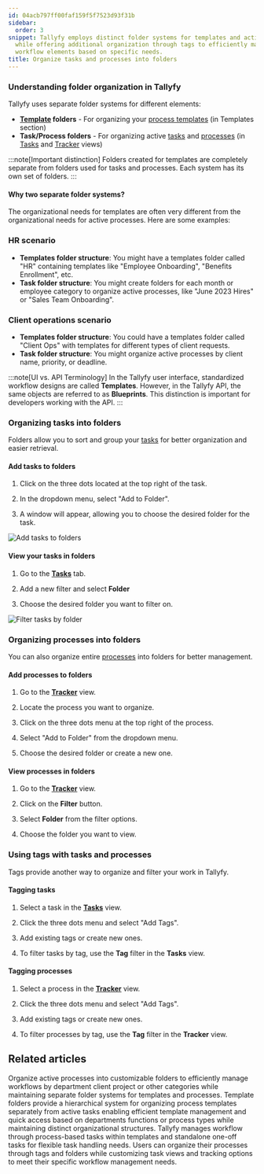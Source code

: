 ```yaml
---
id: 04acb797ff00faf159f5f7523d93f31b
sidebar:
  order: 3
snippet: Tallyfy employs distinct folder systems for templates and active processes
  while offering additional organization through tags to efficiently manage and filter
  workflow elements based on specific needs.
title: Organize tasks and processes into folders
---
```


### Understanding folder organization in Tallyfy

Tallyfy uses separate folder systems for different elements:

- **[Template](/products/pro/documenting/templates/) folders** - For organizing your [process templates](/products/pro/documenting/templates/) (in Templates section)
- **Task/Process folders** - For organizing active [tasks](/products/pro/tracking-and-tasks/tasks/) and [processes](/products/pro/tracking-and-tasks/processes/) (in [Tasks](/products/pro/tracking-and-tasks/tasks-view/) and [Tracker](/products/pro/tracking-and-tasks/tracker-view/) views)

:::note[Important distinction]
Folders created for templates are completely separate from folders used for tasks and processes. Each system has its own set of folders.
:::

#### Why two separate folder systems?

The organizational needs for templates are often very different from the organizational needs for active processes. Here are some examples:

### HR scenario

- **Templates folder structure**: You might have a templates folder called "HR" containing templates like "Employee Onboarding", "Benefits Enrollment", etc.
- **Task folder structure**: You might create folders for each month or employee category to organize active processes, like "June 2023 Hires" or "Sales Team Onboarding".

### Client operations scenario

- **Templates folder structure**: You could have a templates folder called "Client Ops" with templates for different types of client requests.
- **Task folder structure**: You might organize active processes by client name, priority, or deadline.

:::note[UI vs. API Terminology]
In the Tallyfy user interface, standardized workflow designs are called **Templates**. However, in the Tallyfy API, the same objects are referred to as **Blueprints**. This distinction is important for developers working with the API.
:::

### Organizing tasks into folders

Folders allow you to sort and group your [tasks](/products/pro/tracking-and-tasks/tasks/) for better organization and easier retrieval.

#### Add tasks to folders

1. Click on the three dots located at the top right of the task.

2. In the dropdown menu, select "Add to Folder".

3. A window will appear, allowing you to choose the desired folder for the task.

![Add tasks to folders](https://screenshots.tallyfy.com/tallyfy%2Fpro%2Fdesktop-light-add-task-to-folder.png)

#### View your tasks in folders

1. Go to the **[Tasks](/products/pro/tracking-and-tasks/tasks-view/)** tab.

2. Add a new filter and select **Folder**

3. Choose the desired folder you want to filter on.

![Filter tasks by folder](https://screenshots.tallyfy.com/tallyfy/pro/desktop-light-filter-task-process.png)

### Organizing processes into folders

You can also organize entire [processes](/products/pro/tracking-and-tasks/processes/) into folders for better management.

#### Add processes to folders

1. Go to the **[Tracker](/products/pro/tracking-and-tasks/tracker-view/)** view.

2. Locate the process you want to organize.

3. Click on the three dots menu at the top right of the process.

4. Select "Add to Folder" from the dropdown menu.

5. Choose the desired folder or create a new one.

#### View processes in folders

1. Go to the **[Tracker](/products/pro/tracking-and-tasks/tracker-view/)** view.

2. Click on the **Filter** button.

3. Select **Folder** from the filter options.

4. Choose the folder you want to view.

### Using tags with tasks and processes

Tags provide another way to organize and filter your work in Tallyfy.

#### Tagging tasks

1. Select a task in the **[Tasks](/products/pro/tracking-and-tasks/tasks-view/)** view.

2. Click the three dots menu and select "Add Tags".

3. Add existing tags or create new ones.

4. To filter tasks by tag, use the **Tag** filter in the **Tasks** view.

#### Tagging processes

1. Select a process in the **[Tracker](/products/pro/tracking-and-tasks/tracker-view/)** view.

2. Click the three dots menu and select "Add Tags".

3. Add existing tags or create new ones.

4. To filter processes by tag, use the **Tag** filter in the **Tracker** view.


## Related articles
<CardGrid>
<LinkTitleCard header="<b>Organize Processes > Organize processes into folders</b>" href="/products/pro/tracking-and-tasks/tracker-view/organize-processes/how-can-i-add-tasks-to-folders-in-tallyfy/" > Organize active processes into customizable folders to efficiently manage workflows by department client project or other categories while maintaining separate folder systems for templates and processes. </LinkTitleCard>
<LinkTitleCard header="<b>Templates > Organize templates into folders</b>" href="/products/pro/documenting/templates/organize-templates-into-folders/" > Template folders provide a hierarchical system for organizing process templates separately from active tasks enabling efficient template management and quick access based on departments functions or process types while maintaining distinct organizational structures. </LinkTitleCard>
<LinkTitleCard header="<b>Tracking And Tasks > More about tasks</b>" href="/products/pro/tracking-and-tasks/tasks/" > Tallyfy manages workflow through process-based tasks within templates and standalone one-off tasks for flexible task handling needs. </LinkTitleCard>
<LinkTitleCard header="<b>Tracker View > Organize processes</b>" href="/products/pro/tracking-and-tasks/tracker-view/organize-processes/" > Users can organize their processes through tags and folders while customizing task views and tracking options to meet their specific workflow management needs. </LinkTitleCard>
</CardGrid>